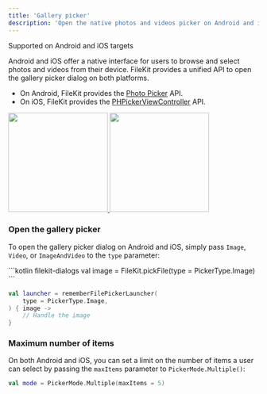 ```yaml
---
title: 'Gallery picker'
description: 'Open the native photos and videos picker on Android and iOS'
---
```


<Check>Supported on Android and iOS targets</Check>

Android and iOS offer a native interface for users to browse and select photos and videos from their device. FileKit provides a unified API to open the gallery picker dialog on both platforms.

- On Android, FileKit provides the [Photo Picker](https://developer.android.com/training/data-storage/shared/photopicker) API. 
- On iOS, FileKit provides the [PHPickerViewController](https://developer.apple.com/documentation/photokit/selecting-photos-and-videos-in-ios) API.

<div className="flex justify-center gap-6">
  <a href="https://developer.android.com/training/data-storage/shared/photopicker" target="_blank" className="border-transparent">
    <img height="200" width="200" noZoom src="https://developer.android.com/static/images/training/data-storage/kotlin-picker.gif" />
  </a>
  <a href="https://developer.apple.com/documentation/photokit/selecting-photos-and-videos-in-ios" target="_blank" className="border-transparent">
    <img height="200" width="200" noZoom src="https://miro.medium.com/v2/resize:fit:1400/format:webp/1*TzEgvuo17bT95aOJj1IuRg.png" />
  </a>
</div>

### Open the gallery picker

To open the gallery picker dialog on Android and iOS, simply pass `Image`, `Video`, or `ImageAndVideo` to the `type` parameter:

<CodeGroup>
```kotlin filekit-dialogs
val image = FileKit.pickFile(type = PickerType.Image)
```

```kotlin filekit-dialogs-compose
val launcher = rememberFilePickerLauncher(
    type = PickerType.Image,
) { image ->
    // Handle the image
}
```
</CodeGroup>

### Maximum number of items

On both Android and iOS, you can set a limit on the number of items a user can select by passing the `maxItems` parameter to `PickerMode.Multiple()`:

```kotlin
val mode = PickerMode.Multiple(maxItems = 5)
```
